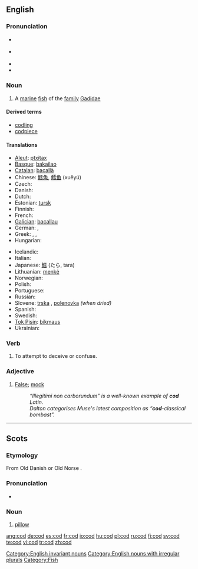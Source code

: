 {{see|COD}}
==English==
{{wikipedia}}

===Pronunciation===
* {{a|RP}} {{IPA|/kɒd/}}
* {{a|US}} {{IPA|/kɑːd/}}
* {{audio|en-us-cod.ogg|Audio (US)}}
* {{rhymes|ɒd}}

===Noun===
{{en-noun|cod}}

# A [[marine]] [[fish]] of the [[family]] [[Gadidae]]

====Derived terms====
* [[codling]]
* [[codpiece]]

====Translations====
{{trans-top|marine fish of the family Gadidae}}
* [[Aleut]]: [[ptxitax]]
* [[Basque]]: [[bakailao]]
* [[Catalan]]: [[bacallà]] {{m}}
* Chinese: [[鱈魚]], [[鳕]][[鱼]] (xuěyú)
* Czech: {{t-|cs|treska|f}}
* Danish: {{t-|da|torsk|m}}
* Dutch: {{t+|nl|kabeljauw|m}}
* Estonian: [[tursk]]
* Finnish: {{t+|fi|turska|m}}
* French: {{t+|fr|morue|m}}
* [[Galician]]: [[bacallau]] {{m}}
* German: {{t+|de|Kabeljau|m}}, {{t+|de|Dorsch|m}}
* Greek: {{t-|el|βακαλάος|m|tr=vakalaos|sc=Grek}}, {{t-|el|μπακαλιάρος|m|tr=bakaliaros|sc=Grek}}, {{t-|el|γάδος|m|tr=gados|sc=Grek}}
* Hungarian: {{t-|hu|tőkehal}}
{{trans-mid}}
* Icelandic: {{t+|is|þorskur|m}}
* Italian: {{t+|it|merluzzo|m}}
* Japanese: [[鱈]] (たら, tara)
* Lithuanian: [[menkė]] {{f}}
* Norwegian: {{t-|no|torsk|m}}
* Polish: {{t-|pl|dorsz|m}}
* Portuguese: {{t+|pt|bacalhau|m}}
* Russian: {{t-|ru|треска|f|tr=treská|sc=Cyrl}}
* Slovene: [[trska]] {{f}}, [[polenovka]] {{f}} ''(when dried)''
* Spanish: {{t+|es|bacalao|m}}
* Swedish: {{t+|sv|torsk|c}}
* [[Tok Pisin]]: [[bikmaus]]
* Ukrainian: {{t|uk|тріска|f|sc=Cyrl}}
{{trans-bottom}}

===Verb===
{{en-verb|cods|codding|codded}}

# {{context|Irish English|slang|transitive}} To attempt to deceive or confuse.

===Adjective===
{{en-adj|-}}

# [[false|False]]; [[mock]]
#: ''“Illegitimi non carborundum” is a well-known example of '''cod''' Latin.''
#: ''Dalton categorises Muse's latest composition as “'''cod'''-classical bombast”.''

[[Category:English invariant nouns]]
[[Category:English nouns with irregular plurals]]
[[Category:Fish]]

----

==Scots==

===Etymology===
From Old Danish {{term|kodde}} or Old Norse {{term|koddi}}.

===Pronunciation===
* {{IPA|/kɒd/}}

===Noun===
{{sco-noun}}

# [[pillow]]

[[ang:cod]]
[[de:cod]]
[[es:cod]]
[[fr:cod]]
[[io:cod]]
[[hu:cod]]
[[pl:cod]]
[[ru:cod]]
[[fi:cod]]
[[sv:cod]]
[[te:cod]]
[[vi:cod]]
[[tr:cod]]
[[zh:cod]]